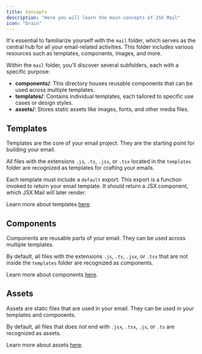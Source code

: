 ```yaml
---
title: Concepts
description: "Here you will learn the main concepts of JSX Mail"
icon: "brain"
---
```


It's essential to familiarize yourself with the `mail` folder, which serves as the central hub for all your email-related activities. This folder includes various resources such as templates, components, images, and more.

Within the `mail` folder, you'll discover several subfolders, each with a specific purpose:

- **components/**: This directory houses reusable components that can be used across multiple templates.
- **templates/**: Contains individual templates, each tailored to specific use cases or design styles.
- **assets/**: Stores static assets like images, fonts, and other media files.

## Templates

Templates are the core of your email project. They are the starting point for building your email.

All files with the extensions `.js`, `.ts`, `.jsx`, or `.tsx` located in the `templates` folder are recognized as templates for crafting your emails.

Each template must include a `default` export. This export is a function invoked to return your email template. It should return a JSX component, which JSX Mail will later render.

Learn more about templates [here](/framework/learning/templates).

## Components

Components are reusable parts of your email. They can be used across multiple templates.

By default, all files with the extensions `.js`, `.ts`, `.jsx`, or `.tsx` that are not inside the `templates` folder are recognized as components.

Learn more about components [here](/framework/learning/components).

## Assets

Assets are static files that are used in your email. They can be used in your templates and components.

By default, all files that does not end with `.jsx`, `.tsx`, `.js`, or `.ts` are recognized as assets.

Learn more about assets [here](/framework/learning/assets).

